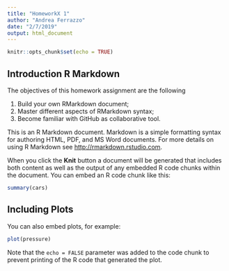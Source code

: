 ```yaml
---
title: "HomeworkX 1"
author: "Andrea Ferrazzo"
date: "2/7/2019"
output: html_document
---
```


```r
knitr::opts_chunk$set(echo = TRUE)
```

## Introduction R Markdown

The objectives of this homework assignment are the following

1. Build your own RMarkdown document;
2. Master different aspects of RMarkdown syntax;
#. Become familiar with GitHub as collaborative tool.


This is an R Markdown document. Markdown is a simple formatting syntax for authoring HTML, PDF, and MS Word documents. For more details on using R Markdown see <http://rmarkdown.rstudio.com>.

When you click the **Knit** button a document will be generated that includes both content as well as the output of any embedded R code chunks within the document. You can embed an R code chunk like this:

```r
summary(cars)
```

## Including Plots

You can also embed plots, for example:

```r
plot(pressure)
```

Note that the `echo = FALSE` parameter was added to the code chunk to prevent printing of the R code that generated the plot.

